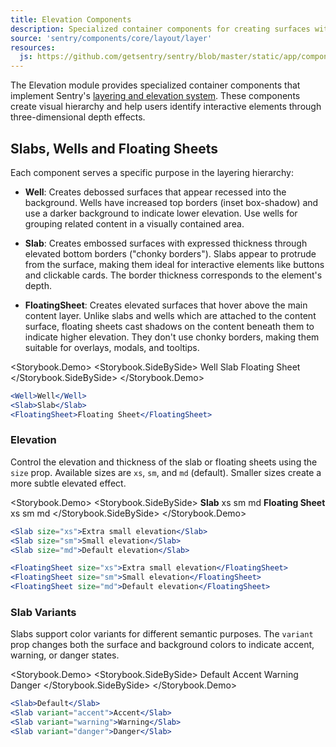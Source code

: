 ```yaml
---
title: Elevation Components
description: Specialized container components for creating surfaces with different elevation levels—Slabs, Wells, and Floating Sheets
source: 'sentry/components/core/layout/layer'
resources:
  js: https://github.com/getsentry/sentry/blob/master/static/app/components/core/layout/layer.tsx
---
```





The Elevation module provides specialized container components that implement Sentry's [layering and elevation system](/stories/principles/layering-and-elevation). These components create visual hierarchy and help users identify interactive elements through three-dimensional depth effects.

## Slabs, Wells and Floating Sheets

Each component serves a specific purpose in the layering hierarchy:

- **Well**: Creates debossed surfaces that appear recessed into the background. Wells have increased top borders (inset box-shadow) and use a darker background to indicate lower elevation. Use wells for grouping related content in a visually contained area.

- **Slab**: Creates embossed surfaces with expressed thickness through elevated bottom borders ("chonky borders"). Slabs appear to protrude from the surface, making them ideal for interactive elements like buttons and clickable cards. The border thickness corresponds to the element's depth.

- **FloatingSheet**: Creates elevated surfaces that hover above the main content layer. Unlike slabs and wells which are attached to the content surface, floating sheets cast shadows on the content beneath them to indicate higher elevation. They don't use chonky borders, making them suitable for overlays, modals, and tooltips.

<Storybook.Demo>
  <Storybook.SideBySide>
    <Well padding="md" width="100px" height="100px">
      Well
    </Well>
    <Slab padding="md" width="100px" height="100px">
      Slab
    </Slab>
    <FloatingSheet padding="md" width="100px" height="100px">
      Floating Sheet
    </FloatingSheet>
  </Storybook.SideBySide>
</Storybook.Demo>
```jsx
<Well>Well</Well>
<Slab>Slab</Slab>
<FloatingSheet>Floating Sheet</FloatingSheet>
```

### Elevation

Control the elevation and thickness of the slab or floating sheets using the `size` prop. Available sizes are `xs`, `sm`, and `md` (default). Smaller sizes create a more subtle elevated effect.

<Storybook.Demo>
  <Storybook.SideBySide>
    <Flex
      background="primary"
      padding="xl"
      radius="md"
      direction="row"
      gap="xl"
      border="primary"
    >
      <Flex direction="column" gap="xl">
        <strong>Slab</strong>
        <Slab padding="md" size="xs" width="100px">
          <Text align="center">xs</Text>
        </Slab>
        <Slab padding="md" size="sm" width="100px">
          <Text align="center">sm</Text>
        </Slab>
        <Slab padding="md" size="md" width="100px">
          <Text align="center">md</Text>
        </Slab>
      </Flex>
      <Flex direction="column" gap="xl">
        <strong>Floating Sheet</strong>
        <FloatingSheet padding="md" size="xs" width="100px">
          <Text align="center">xs</Text>
        </FloatingSheet>
        <FloatingSheet padding="md" size="sm" width="100px">
          <Text align="center">sm</Text>
        </FloatingSheet>
        <FloatingSheet padding="md" size="md" width="100px">
          <Text align="center">md</Text>
        </FloatingSheet>
      </Flex>
    </Flex>
  </Storybook.SideBySide>
</Storybook.Demo>
```jsx
<Slab size="xs">Extra small elevation</Slab>
<Slab size="sm">Small elevation</Slab>
<Slab size="md">Default elevation</Slab>

<FloatingSheet size="xs">Extra small elevation</FloatingSheet>
<FloatingSheet size="sm">Small elevation</FloatingSheet>
<FloatingSheet size="md">Default elevation</FloatingSheet>
```

### Slab Variants

Slabs support color variants for different semantic purposes. The `variant` prop changes both the surface and background colors to indicate accent, warning, or danger states.

<Storybook.Demo>
  <Storybook.SideBySide>
    <Flex direction="column" gap="xl">
      <Slab padding="md" width="120px">
        <Text align="center">Default</Text>
      </Slab>
      <Slab padding="md" width="120px" variant="accent">
        <Text align="center">Accent</Text>
      </Slab>
      <Slab padding="md" width="120px" variant="warning">
        <Text align="center">Warning</Text>
      </Slab>
      <Slab padding="md" width="120px" variant="danger">
        <Text align="center">Danger</Text>
      </Slab>
    </Flex>
  </Storybook.SideBySide>
</Storybook.Demo>
```jsx
<Slab>Default</Slab>
<Slab variant="accent">Accent</Slab>
<Slab variant="warning">Warning</Slab>
<Slab variant="danger">Danger</Slab>
```
